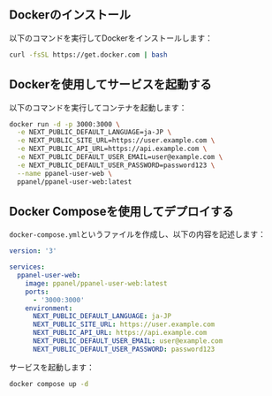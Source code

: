 ## Dockerのインストール

以下のコマンドを実行してDockerをインストールします：

```bash
curl -fsSL https://get.docker.com | bash
```

## Dockerを使用してサービスを起動する

以下のコマンドを実行してコンテナを起動します：

```bash
docker run -d -p 3000:3000 \
  -e NEXT_PUBLIC_DEFAULT_LANGUAGE=ja-JP \
  -e NEXT_PUBLIC_SITE_URL=https://user.example.com \
  -e NEXT_PUBLIC_API_URL=https://api.example.com \
  -e NEXT_PUBLIC_DEFAULT_USER_EMAIL=user@example.com \
  -e NEXT_PUBLIC_DEFAULT_USER_PASSWORD=password123 \
  --name ppanel-user-web \
  ppanel/ppanel-user-web:latest
```

## Docker Composeを使用してデプロイする

`docker-compose.yml`というファイルを作成し、以下の内容を記述します：

```yaml
version: '3'

services:
  ppanel-user-web:
    image: ppanel/ppanel-user-web:latest
    ports:
      - '3000:3000'
    environment:
      NEXT_PUBLIC_DEFAULT_LANGUAGE: ja-JP
      NEXT_PUBLIC_SITE_URL: https://user.example.com
      NEXT_PUBLIC_API_URL: https://api.example.com
      NEXT_PUBLIC_DEFAULT_USER_EMAIL: user@example.com
      NEXT_PUBLIC_DEFAULT_USER_PASSWORD: password123
```

サービスを起動します：

```bash
docker compose up -d
```



<Giscus />
